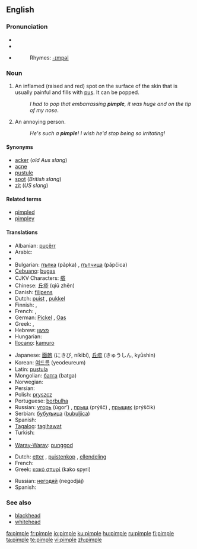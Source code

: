 ==English==

===Pronunciation===
*{{IPAchar|pĭm'p(ə)l}}
*{{IPA|/ˈpɪmp(ə)l/}}
*{{SAMPA|/"pImp(@)l/}}
*:Rhymes: [[Rhymes:English:-ɪmpəl|-ɪmpəl]]

===Noun===
{{wikipedia}}
{{en-noun}}

# An inflamed (raised and red) spot on the surface of the skin that is usually painful and fills with [[pus]]. It can be popped.
#:''I had to pop that embarrassing '''pimple''', it was huge and on the tip of my nose''.
# {{Slang}} An annoying person.
#:''He's such a '''pimple'''! I wish he'd stop being so irritating!''

====Synonyms====
*[[acker]] (''old Aus slang'')
*[[acne]]
*[[pustule]]
*[[spot]] (''British slang'')
*[[zit]] (''US slang'')

====Related terms====
*[[pimpled]]
*[[pimpley]]

====Translations====
{{trans-top|inflamed spot on the surface of the skin}}
* Albanian: [[puçërr]]
* Arabic: {{t-|ar|بثرة|f|alt=بَثْرَة|tr=báθra|sc=Arab}}
* {{trreq|Armenian}}
* Bulgarian: [[пъпка]] (păpka) {{f}}, [[пъпчица]] (păpčica) {{f}}
* [[Cebuano]]: [[bugas]]
* CJKV Characters: [[瘩]]
* Chinese: [[丘疹]] (qiū zhěn)
* Danish: [[filipens]]
* Dutch: [[puist]] {{f}}, [[pukkel]]
* Finnish: {{t-|fi|näppy}}, {{t+|fi|finni}}
* French: {{t+|fr|bouton|m}}, {{t+|fr|pustule|f}}
* German: [[Pickel]] {{m}}, [[Oas]] {{n}} {{italbrac|Bavaria}}
* Greek: {{t+|el|σπυρί|n|tr=spyri|sc=Grek}}, {{t+|el|σπυράκι|n|tr=spyráki|sc=Grek}}
* Hebrew: [[פצעון]]
* Hungarian: {{t-|hu|pattanás}}
* [[Ilocano]]: [[kamuro]]
{{trans-mid}}
* Japanese: [[面皰]] (にきび, níkibi), [[丘疹]] (きゅうしん, kyūshin)
* Korean: [[여드름]] (yeodeureum)
* Latin: [[pustula]] {{f}}
* Mongolian: [[батга]] (batga)
* Norwegian: {{t+|no|kvise|c}}
* Persian: {{t+|fa|جوش|sc=fa-Arab|xs=Persian}}
* Polish: [[pryszcz]] {{m}}
* Portuguese: [[borbulha]] {{f}}
* Russian: [[угорь]] (úgor’) {{m}}, [[прыщ]] (prýšč) {{m}}, [[прыщик]] (prýščik) {{m}}
* Serbian: [[бубуљица]] ([[bubuljica]]) {{f}}
* Spanish: {{t-|es|espinilla|f}}
* [[Tagalog]]: [[tagihawat]]
* Turkish: {{t+|tr|sivilce}}
* {{trreq|Vietnamese}}
* [[Waray-Waray]]: [[punggod]]
{{trans-bottom}}

{{trans-top|annoying person}}
* Dutch: [[etter]] {{m}}, [[puistenkop]] {{m}}, [[ellendeling]] {{m}}
* French: {{t+|fr|casse-couilles|m}}
* Greek: [[κακό σπυρί]] (kako spyri) {{n}}
{{trans-mid}}
* Russian: [[негодяй]] (negodjáj) {{m}}
* Spanish: {{t+|es|pendejo|m}}
{{trans-bottom}}

===See also===
*[[blackhead]]
*[[whitehead]]

[[fa:pimple]]
[[fr:pimple]]
[[io:pimple]]
[[ku:pimple]]
[[hu:pimple]]
[[ru:pimple]]
[[fi:pimple]]
[[ta:pimple]]
[[te:pimple]]
[[vi:pimple]]
[[zh:pimple]]